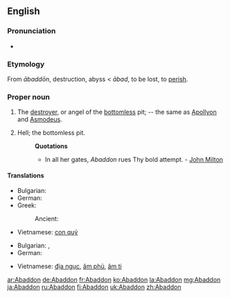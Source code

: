 {{wikisource1911Enc|Abaddon}}
==English==

===Pronunciation===
* {{IPA|/əˈbæd(ə)n/}}

===Etymology===
From {{etyl|he}} {{term|אבדון|lang=he}} ''ābaddōn'', destruction, abyss < {{Hebr|[[אבד]]}} ''ābad'', to be lost, to [[perish]].

===Proper noun===
{{en-proper noun|s}}

# The [[destroyer]], or angel of the [[bottomless]] pit; -- the same as [[Apollyon]] and [[Asmodeus]].
# {{poetic}} Hell; the bottomless pit.
#: '''Quotations'''
#:* In all her gates, ''Abaddon'' rues Thy bold attempt. - [[w:John Milton|John Milton]]

====Translations====
{{trans-top|the destroyer}}
* Bulgarian: {{t|bg|Ангелът на мрака}}
* German: {{t+|de|Abaddon|m}}
* Greek:
*: Ancient: {{tø|grc|Ἀβαδδών|m|tr=Abbadōn|sc=polytonic}}
{{trans-mid}}
* Vietnamese: [[con quỷ]]
{{trans-bottom}}

{{trans-top|Hell}}
* Bulgarian: {{t|bg|преизподня}}, {{t|bg|пъкъл}}
* German: {{t+|de|Abaddon|m}}
{{trans-mid}}
* Vietnamese: [[địa ngục]], [[âm phủ]], [[âm ti]]
{{trans-bottom}}

[[ar:Abaddon]]
[[de:Abaddon]]
[[fr:Abaddon]]
[[ko:Abaddon]]
[[la:Abaddon]]
[[mg:Abaddon]]
[[ja:Abaddon]]
[[ru:Abaddon]]
[[fi:Abaddon]]
[[uk:Abaddon]]
[[zh:Abaddon]]